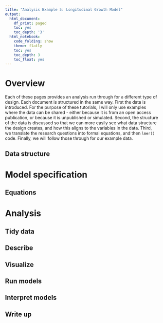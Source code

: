 ```yaml
---
title: "Analysis Example 5: Longitudinal Growth Model"
output:
  html_document:
    df_print: paged
    toc: yes
    toc_depth: '3'
  html_notebook:
    code_folding: show
    theme: flatly
    toc: yes
    toc_depth: 3
    toc_float: yes
---
```


# Overview
Each of these pages provides an analysis run through for a different type of design. Each document is structured in the same way. First the data is introduced. For the purpose of these tutorials, I will only use examples where the data can be shared - either because it is from an open access publication, or because it is unpublished or simulated. Second, the structure of the data is discussed so that we can more easily see what data structure the design creates, and how this aligns to the variables in the data. Third, we translate the research questions into formal equations, and then `lmer()` code. Finally, we will follow those through for our example data.

## Data structure

# Model specification

## Equations


# Analysis

## Tidy data

## Describe

## Visualize

## Run models

## Interpret models

## Write up